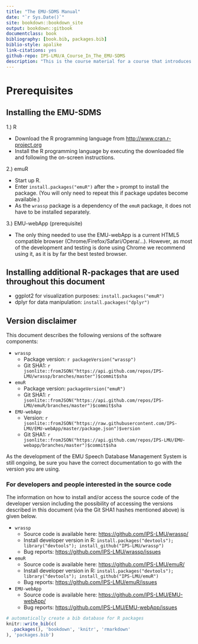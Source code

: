 ```yaml
--- 
title: "The EMU-SDMS Manual"
date: "`r Sys.Date()`"
site: bookdown::bookdown_site
output: bookdown::gitbook
documentclass: book
bibliography: [book.bib, packages.bib]
biblio-style: apalike
link-citations: yes
github-repo: IPS-LMU/A_Course_In_The_EMU-SDMS
description: "This is the course material for a course that introduces users to the EMU-SDMS."
---
```

# Prerequisites

## Installing the EMU-SDMS

1.) R

- Download the R programming language from  [http://www.cran.r-project.org](www.cran.r-project.org)
- Install the R programming language by executing the downloaded file and following the on-screen instructions.


2.) emuR

- Start up R.
- Enter `install.packages("emuR")` after the `>` prompt to install the package. (You will only need to repeat this if package updates become available.)
- As the `wrassp` package is a dependency of the `emuR` package, it does not have to be installed separately.

3.) EMU-webApp (prerequisite)

- The only thing needed to use the EMU-webApp is a current HTML5 compatible browser (Chrome/Firefox/Safari/Opera/...). However, as most of the development and testing is done using Chrome we recommend using it, as it is by far the best tested browser.




## Installing additional R-packages that are used throughout this document

- ggplot2 for visualization purposes: `install.packages("emuR")`
- dplyr for data manipulation: `install.packages("dplyr")`

## Version disclaimer

This document describes the following versions of the software components:

- `wrassp`
    * Package version: `r packageVersion("wrassp")`
    * Git SHA1: `r jsonlite::fromJSON("https://api.github.com/repos/IPS-LMU/wrassp/branches/master")$commit$sha`
- `emuR`
    * Package version: `packageVersion("emuR")`
    * Git SHA1: `r jsonlite::fromJSON("https://api.github.com/repos/IPS-LMU/emuR/branches/master")$commit$sha`

- `EMU-webApp`
    * Version: `r jsonlite::fromJSON("https://raw.githubusercontent.com/IPS-LMU/EMU-webApp/master/package.json")$version`
    * Git SHA1: `r jsonlite::fromJSON("https://api.github.com/repos/IPS-LMU/EMU-webapp/branches/master")$commit$sha`

As the development of the EMU Speech Database Management System is still ongoing, be sure you have the correct documentation to go with the version you are using.

### For developers and people interested in the source code

The information on how to install and/or access the source code of the developer version including the possibility of accessing the versions described in this document (via the Git SHA1 hashes mentioned above) is given below.

- `wrassp`
    * Source code is available here: [https://github.com/IPS-LMU/wrassp/](https://github.com/IPS-LMU/wrassp/)
    * Install developer version in R: `install.packages("devtools"); library("devtools"); install_github("IPS-LMU/wrassp")`
    * Bug reports: [https://github.com/IPS-LMU/wrassp/issues](https://github.com/IPS-LMU/wrassp/issues)

- `emuR`
    * Source code is available here: [https://github.com/IPS-LMU/emuR/](https://github.com/IPS-LMU/emuR/)
    * Install developer version in R: `install.packages("devtools"); library("devtools"); install_github("IPS-LMU/emuR")`
    * Bug reports: [https://github.com/IPS-LMU/emuR/issues](https://github.com/IPS-LMU/emuR/issues)

- `EMU-webApp`
    * Source code is available here: [https://github.com/IPS-LMU/EMU-webApp/](https://github.com/IPS-LMU/EMU-webApp/)
    * Bug reports: [https://github.com/IPS-LMU/EMU-webApp/issues](https://github.com/IPS-LMU/EMU-webApp/issues)


```r
# automatically create a bib database for R packages
knitr::write_bib(c(
  .packages(), 'bookdown', 'knitr', 'rmarkdown'
), 'packages.bib')
```
